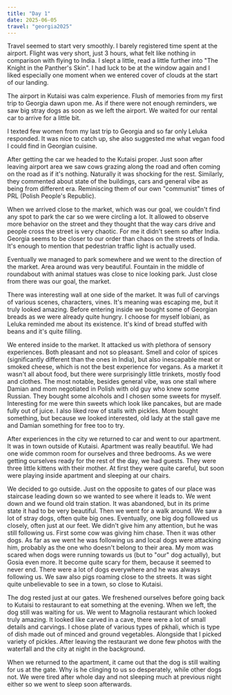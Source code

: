 ```yaml
---
title: "Day 1"
date: 2025-06-05
travel: "georgia2025"
---
```


Travel seemed to start very smoothly. I barely registered time spent at the airport. Flight was very short, just 3 hours, what felt like nothing in comparison with flying to India. I slept a little, read a little further into "The Knight in the Panther's Skin". I had luck to be at the window again and I liked especially one moment when we entered cover of clouds at the start of our landing.

The airport in Kutaisi was calm experience. Flush of memories from my first trip to Georgia dawn upon me. As if there were not enough reminders, we saw big stray dogs as soon as we left the airport. We waited for our rental car to arrive for a little bit.

I texted few women from my last trip to Georgia and so far only Leluka responded. It was nice to catch up, she also suggested me what vegan food I could find in Georgian cuisine.

After getting the car we headed to the Kutaisi proper. Just soon after leaving airport area we saw cows grazing along the road and often coming on the road as if it's nothing. Naturally it was shocking for the rest. Similarly, they commented about state of the buildings, cars and general vibe as being from different era. Reminiscing them of our own "communist" times of PRL (Polish People's Republic).

When we arrived close to the market, which was our goal, we couldn't find any spot to park the car so we were circling a lot. It allowed to observe more behavior on the street and they thought that the way cars drive and people cross the street is very chaotic. For me it didn't seem so after India. Georgia seems to be closer to our order than chaos on the streets of India. It's enough to mention that pedestrian traffic light is actually used.

Eventually we managed to park somewhere and we went to the direction of the market. Area around was very beautiful. Fountain in the middle of roundabout with animal statues was close to nice looking park. Just close from there was our goal, the market.

There was interesting wall at one side of the market. It was full of carvings of various scenes, characters, vines. It's meaning was escaping me, but it truly looked amazing. Before entering inside we bought some of Georgian breads as we were already quite hungry. I choose for myself lobiani, as Leluka reminded me about its existence. It's kind of bread stuffed with beans and it's quite filling.

We entered inside to the market. It attacked us with plethora of sensory experiences. Both pleasant and not so pleasant. Smell and color of spices (significantly different than the ones in India), but also inescapable meat or smoked cheese, which is not the best experience for vegans. As a market it wasn't all about food, but there were surprisingly little trinkets, mostly food and clothes. The most notable, besides general vibe, was one stall where Damian and mom negotiated in Polish with old guy who knew some Russian. They bought some alcohols and I chosen some sweets for myself. Interesting for me were thin sweets which look like pancakes, but are made fully out of juice. I also liked row of stalls with pickles. Mom bought something, but because we looked interested, old lady at the stall gave me and Damian something for free too to try.

After experiences in the city we returned to car and went to our apartment. It was in town outside of Kutaisi. Apartment was really beautiful. We had one wide common room for ourselves and three bedrooms. As we were getting ourselves ready for the rest of the day, we had guests. They were three little kittens with their mother. At first they were quite careful, but soon were playing inside apartment and sleeping at our chairs.

We decided to go outside. Just on the opposite to gates of our place was staircase leading down so we wanted to see where it leads to. We went down and we found old train station. It was abandoned, but in its prime state it had to be very beautiful. Then we went for a walk around. We saw a lot of stray dogs, often quite big ones. Eventually, one big dog followed us closely, often just at our feet. We didn't give him any attention, but he was still following us. First some cow was giving him chase. Then it was other dogs. As far as we went he was following us and local dogs were attacking him, probably as the one who doesn't belong to their area. My mom was scared when dogs were running towards us (but to "our" dog actually), but Gosia even more. It become quite scary for them, because it seemed to never end. There were a lot of dogs everywhere and he was always following us. We saw also pigs roaming close to the streets. It was sight quite unbelievable to see in a town, so close to Kutaisi.

The dog rested just at our gates. We freshened ourselves before going back to Kutaisi to restaurant to eat something at the evening. When we left, the dog still was waiting for us. We went to Magnolia restaurant which looked truly amazing. It looked like carved in a cave, there were a lot of small details and carvings. I chose plate of various types of pkhali, which is type of dish made out of minced and ground vegetables. Alongside that I picked variety of pickles. After leaving the restaurant we done few photos with the waterfall and the city at night in the background.

When we returned to the apartment, it came out that the dog is still waiting for us at the gate. Why is he clinging to us so desperately, while other dogs not. We were tired after whole day and not sleeping much at previous night either so we went to sleep soon afterwards.
